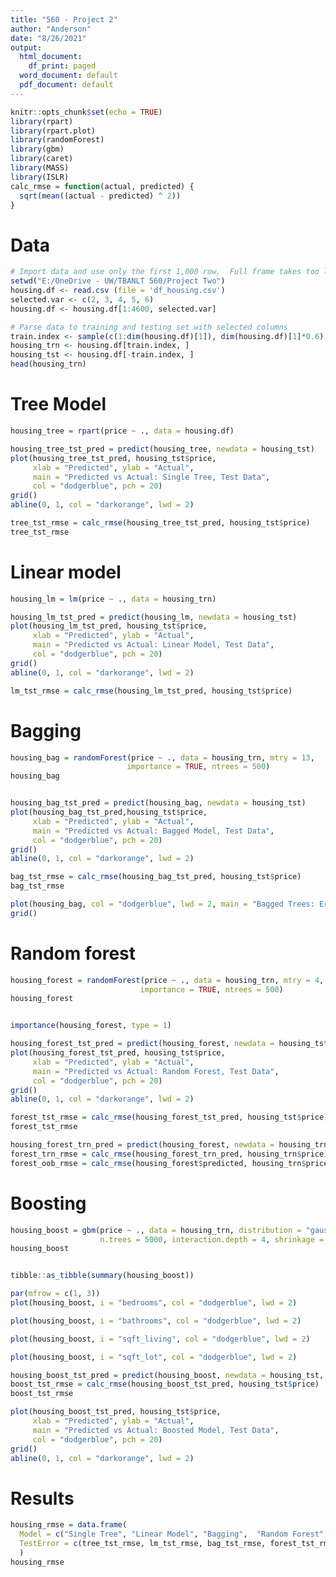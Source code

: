 ---
title: "560 - Project 2"
author: "Anderson"
date: "8/26/2021"
output:
  html_document:
    df_print: paged
  word_document: default
  pdf_document: default
---

```{r setup, include=FALSE}
knitr::opts_chunk$set(echo = TRUE)
library(rpart)
library(rpart.plot)
library(randomForest)
library(gbm)
library(caret)
library(MASS)
library(ISLR)
calc_rmse = function(actual, predicted) {
  sqrt(mean((actual - predicted) ^ 2))
}
```


# Data
```{r}
# Import data and use only the first 1,000 row.  Full frame takes too long to process
setwd("E:/OneDrive - UW/TBANLT 560/Project Two")
housing.df <- read.csv (file = 'df_housing.csv')
selected.var <- c(2, 3, 4, 5, 6)
housing.df <- housing.df[1:4600, selected.var]

# Parse data to training and testing set with selected columns
train.index <- sample(c(1:dim(housing.df)[1]), dim(housing.df)[1]*0.6)   
housing_trn <- housing.df[train.index, ]
housing_tst <- housing.df[-train.index, ]
head(housing_trn)
```

# Tree Model
```{r}
housing_tree = rpart(price ~ ., data = housing.df)

housing_tree_tst_pred = predict(housing_tree, newdata = housing_tst)
plot(housing_tree_tst_pred, housing_tst$price, 
     xlab = "Predicted", ylab = "Actual", 
     main = "Predicted vs Actual: Single Tree, Test Data",
     col = "dodgerblue", pch = 20)
grid()
abline(0, 1, col = "darkorange", lwd = 2)

tree_tst_rmse = calc_rmse(housing_tree_tst_pred, housing_tst$price)
tree_tst_rmse
```

# Linear model
```{r}
housing_lm = lm(price ~ ., data = housing_trn)

housing_lm_tst_pred = predict(housing_lm, newdata = housing_tst)
plot(housing_lm_tst_pred, housing_tst$price,
     xlab = "Predicted", ylab = "Actual",
     main = "Predicted vs Actual: Linear Model, Test Data",
     col = "dodgerblue", pch = 20)
grid()
abline(0, 1, col = "darkorange", lwd = 2)

lm_tst_rmse = calc_rmse(housing_lm_tst_pred, housing_tst$price)
```

# Bagging
```{r}
housing_bag = randomForest(price ~ ., data = housing_trn, mtry = 13, 
                          importance = TRUE, ntrees = 500)
housing_bag


housing_bag_tst_pred = predict(housing_bag, newdata = housing_tst)
plot(housing_bag_tst_pred,housing_tst$price,
     xlab = "Predicted", ylab = "Actual",
     main = "Predicted vs Actual: Bagged Model, Test Data",
     col = "dodgerblue", pch = 20)
grid()
abline(0, 1, col = "darkorange", lwd = 2)

bag_tst_rmse = calc_rmse(housing_bag_tst_pred, housing_tst$price)
bag_tst_rmse

plot(housing_bag, col = "dodgerblue", lwd = 2, main = "Bagged Trees: Error vs Number of Trees")
grid()
```

# Random forest
```{r}
housing_forest = randomForest(price ~ ., data = housing_trn, mtry = 4, 
                             importance = TRUE, ntrees = 500)
housing_forest


importance(housing_forest, type = 1)

housing_forest_tst_pred = predict(housing_forest, newdata = housing_tst)
plot(housing_forest_tst_pred, housing_tst$price,
     xlab = "Predicted", ylab = "Actual",
     main = "Predicted vs Actual: Random Forest, Test Data",
     col = "dodgerblue", pch = 20)
grid()
abline(0, 1, col = "darkorange", lwd = 2)

forest_tst_rmse = calc_rmse(housing_forest_tst_pred, housing_tst$price)
forest_tst_rmse

housing_forest_trn_pred = predict(housing_forest, newdata = housing_trn)
forest_trn_rmse = calc_rmse(housing_forest_trn_pred, housing_trn$price)
forest_oob_rmse = calc_rmse(housing_forest$predicted, housing_trn$price)
```

# Boosting
```{r}
housing_boost = gbm(price ~ ., data = housing_trn, distribution = "gaussian", 
                    n.trees = 5000, interaction.depth = 4, shrinkage = 0.01)
housing_boost


tibble::as_tibble(summary(housing_boost))

par(mfrow = c(1, 3))
plot(housing_boost, i = "bedrooms", col = "dodgerblue", lwd = 2)

plot(housing_boost, i = "bathrooms", col = "dodgerblue", lwd = 2)

plot(housing_boost, i = "sqft_living", col = "dodgerblue", lwd = 2)

plot(housing_boost, i = "sqft_lot", col = "dodgerblue", lwd = 2)

housing_boost_tst_pred = predict(housing_boost, newdata = housing_tst, n.trees = 5000)
boost_tst_rmse = calc_rmse(housing_boost_tst_pred, housing_tst$price)
boost_tst_rmse

plot(housing_boost_tst_pred, housing_tst$price,
     xlab = "Predicted", ylab = "Actual", 
     main = "Predicted vs Actual: Boosted Model, Test Data",
     col = "dodgerblue", pch = 20)
grid()
abline(0, 1, col = "darkorange", lwd = 2)
```

# Results
```{r}
housing_rmse = data.frame(
  Model = c("Single Tree", "Linear Model", "Bagging",  "Random Forest",  "Boosting"),
  TestError = c(tree_tst_rmse, lm_tst_rmse, bag_tst_rmse, forest_tst_rmse, boost_tst_rmse)
  )
housing_rmse
```



